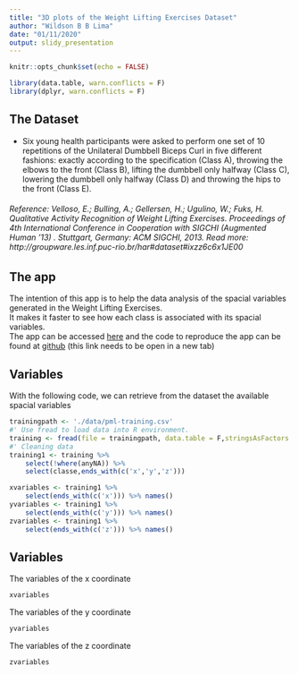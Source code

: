 ```yaml
---
title: "3D plots of the Weight Lifting Exercises Dataset"
author: "Wildson B B Lima"
date: "01/11/2020"
output: slidy_presentation
---
```


```r
knitr::opts_chunk$set(echo = FALSE)
```

```r
library(data.table, warn.conflicts = F)
library(dplyr, warn.conflicts = F)
```

## The Dataset

* Six young health participants were asked to perform one set of 10 repetitions of the Unilateral Dumbbell Biceps Curl in five different fashions: exactly according to the specification (Class A), throwing the elbows to the front (Class B), lifting the dumbbell only halfway (Class C), lowering the dumbbell only halfway (Class D) and throwing the hips to the front (Class E).

###### Reference: Velloso, E.; Bulling, A.; Gellersen, H.; Ugulino, W.; Fuks, H. Qualitative Activity Recognition of Weight Lifting Exercises. Proceedings of 4th International Conference in Cooperation with SIGCHI (Augmented Human '13) . Stuttgart, Germany: ACM SIGCHI, 2013. Read more: http://groupware.les.inf.puc-rio.br/har#dataset#ixzz6c6x1JE00


## The app

The intention of this app is to help the data analysis of the spacial variables generated in the Weight Lifting Exercises.   
It makes it faster to see how each class is associated with its spacial variables.  
The app can be accessed [here](https://wildson-b-b-lima.shinyapps.io/3Dplots/?_ga=2.58928813.102788.1604271857-10188108.1604271857) and the code to reproduce the app can be found at [github](https://github.com/wildsonbbl/WLErf/tree/master/3Dplots) (this link needs to be open in a new tab)

## Variables

With the following code, we can retrieve from the dataset the available spacial variables

```r

trainingpath <- './data/pml-training.csv'
#' Use fread to load data into R environment.
training <- fread(file = trainingpath, data.table = F,stringsAsFactors = T)
#' Cleaning data
training1 <- training %>% 
    select(!where(anyNA)) %>%
    select(classe,ends_with(c('x','y','z')))

xvariables <- training1 %>%
    select(ends_with(c('x'))) %>% names()
yvariables <- training1 %>%
    select(ends_with(c('y'))) %>% names()
zvariables <- training1 %>%
    select(ends_with(c('z'))) %>% names()
```

## Variables

The variables of the x coordinate

```r
xvariables
```

The variables of the y coordinate

```r
yvariables
```

The variables of the z coordinate

```r
zvariables
```



